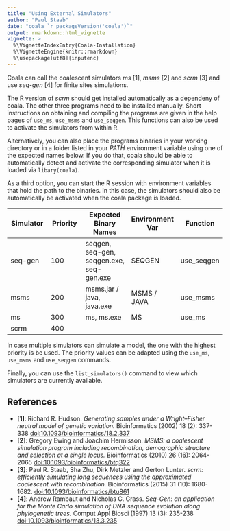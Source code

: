 ```yaml
---
title: "Using External Simulators"
author: "Paul Staab"
date: "coala `r packageVersion('coala')`"
output: rmarkdown::html_vignette
vignette: >
  %\VignetteIndexEntry{Coala-Installation}
  %\VignetteEngine{knitr::rmarkdown}
  %\usepackage[utf8]{inputenc}
---
```


Coala can call the coalescent simulators _ms_ [1], _msms_ [2] and _scrm_ [3] 
and use _seq-gen_ [4] for finite sites simulations. 

The R version of _scrm_ should get installed automatically as a dependeny of 
coala. The other three programs need to be installed manually. Short 
instructions  on obtaining and compiling the programs are given in the help 
pages of `use_ms`, `use_msms` and `use_seqgen`. 
This functions can also be used to activate the simulators from within R.

Alternatively, you can also place the programs binaries in your working
directory or in a folder listed in your _PATH_ environment variable using
one of the expected names below. If you do that, coala should be able
to automatically detect and activate the corresponding simulator when 
it is loaded via `libary(coala)`.

As a third option, you can start the R session with environment variables
that hold the path to the binaries. In this case, the simulators should
also be automatically be activated when the coala package is loaded.

| Simulator | Priority | Expected Binary Names                    | Environment Var | Function   |
| ---       | ---      | ---                                      | ---             | ---        |
| seq-gen   | 100      | seqgen, seq-gen, seqgen.exe, seq-gen.exe | SEQGEN          | use_seqgen |
| msms      | 200      | msms.jar / java, java.exe                | MSMS / JAVA     | use_msms   |
| ms        | 300      | ms, ms.exe                               | MS              | use_ms     |
| scrm      | 400      |                                          |                 |            |


In case multiple simulators can simulate a model, the one with the highest 
priority is be used. The priority values can be adapted using the 
`use_ms`, `use_msms` and `use_seqgen` commands.

Finally, you can use the `list_simulators()` command to view which 
simulators are currently available.


References
----------
* __[1]__: Richard R. Hudson. 
  _Generating samples under a Wright–Fisher neutral model of genetic variation._
  Bioinformatics (2002) 18 (2): 337-338
  [doi:10.1093/bioinformatics/18.2.337](http://doi.org/10.1093/bioinformatics/18.2.337)
* __[2]__: Gregory Ewing and Joachim Hermisson.
  _MSMS: a coalescent simulation program including recombination,
  demographic structure and selection at a single locus._
  Bioinformatics (2010) 26 (16): 2064-2065
  [doi:10.1093/bioinformatics/btq322](http://doi.org/10.1093/bioinformatics/btq322)
* __[3]__: Paul R. Staab, Sha Zhu, Dirk Metzler and Gerton Lunter. 
  _scrm: efficiently simulating long sequences using the approximated 
  coalescent with recombination._
  Bioinformatics (2015) 31 (10): 1680-1682. 
  [doi:10.1093/bioinformatics/btu861](http://doi.org/doi:10.1093/bioinformatics/btu861)
* __[4]__: Andrew Rambaut and Nicholas C. Grass.
  _Seq-Gen: an application for the Monte Carlo simulation of DNA sequence
  evolution along phylogenetic trees._
  Comput Appl Biosci (1997) 13 (3): 235-238
  [doi:10.1093/bioinformatics/13.3.235](http://doi.org/10.1093/bioinformatics/13.3.235)
